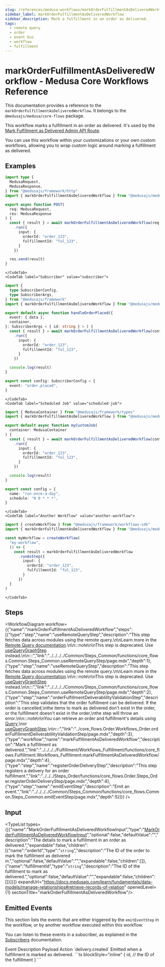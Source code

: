 ```yaml
---
slug: /references/medusa-workflows/markOrderFulfillmentAsDeliveredWorkflow
sidebar_label: markOrderFulfillmentAsDeliveredWorkflow
sidebar_description: Mark a fulfillment in an order as delivered.
tags:
  - remote query
  - order
  - event bus
  - workflow
  - fulfillment
---
```



# markOrderFulfillmentAsDeliveredWorkflow - Medusa Core Workflows Reference

This documentation provides a reference to the `markOrderFulfillmentAsDeliveredWorkflow`. It belongs to the `@medusajs/medusa/core-flows` package.

This workflow marks a fulfillment in an order as delivered. It's used by the
[Mark Fulfillment as Delivered Admin API Route](https://docs.medusajs.com/api/admin#orders\_postordersidfulfillmentsfulfillment\_idmarkasdelivered).

You can use this workflow within your customizations or your own custom workflows, allowing you to wrap custom logic around
marking a fulfillment as delivered.

<SourceCodeLink link="https://github.com/medusajs/medusa/blob/ac76e19194a4b1b7f6c8e4fbcfc956c981a572f7/packages/core/core-flows/src/order/workflows/mark-order-fulfillment-as-delivered.ts#L214" />

## Examples

<CodeTabs group="workflow-exection">
    <CodeTab label="API Route" value="api-route">
    
```ts title="src/api/workflow/route.ts"
import type {
  MedusaRequest,
  MedusaResponse,
} from "@medusajs/framework/http"
import { markOrderFulfillmentAsDeliveredWorkflow } from "@medusajs/medusa/core-flows"

export async function POST(
  req: MedusaRequest,
  res: MedusaResponse
) {
  const { result } = await markOrderFulfillmentAsDeliveredWorkflow(req.scope)
    .run({
      input: {
        orderId: "order_123",
        fulfillmentId: "ful_123",
      }
    })

  res.send(result)
}
```

    </CodeTab>
    <CodeTab label="Subscriber" value="subscriber">
    
```ts title="src/subscribers/order-placed.ts"
import {
  type SubscriberConfig,
  type SubscriberArgs,
} from "@medusajs/framework"
import { markOrderFulfillmentAsDeliveredWorkflow } from "@medusajs/medusa/core-flows"

export default async function handleOrderPlaced({
  event: { data },
  container,
}: SubscriberArgs < { id: string } > ) {
  const { result } = await markOrderFulfillmentAsDeliveredWorkflow(container)
    .run({
      input: {
        orderId: "order_123",
        fulfillmentId: "ful_123",
      }
    })

  console.log(result)
}

export const config: SubscriberConfig = {
  event: "order.placed",
}
```

    </CodeTab>
    <CodeTab label="Scheduled Job" value="scheduled-job">
    
```ts title="src/jobs/message-daily.ts"
import { MedusaContainer } from "@medusajs/framework/types"
import { markOrderFulfillmentAsDeliveredWorkflow } from "@medusajs/medusa/core-flows"

export default async function myCustomJob(
  container: MedusaContainer
) {
  const { result } = await markOrderFulfillmentAsDeliveredWorkflow(container)
    .run({
      input: {
        orderId: "order_123",
        fulfillmentId: "ful_123",
      }
    })

  console.log(result)
}

export const config = {
  name: "run-once-a-day",
  schedule: "0 0 * * *",
}
```

    </CodeTab>
    <CodeTab label="Another Workflow" value="another-workflow">
    
```ts title="src/workflows/my-workflow.ts"
import { createWorkflow } from "@medusajs/framework/workflows-sdk"
import { markOrderFulfillmentAsDeliveredWorkflow } from "@medusajs/medusa/core-flows"

const myWorkflow = createWorkflow(
  "my-workflow",
  () => {
    const result = markOrderFulfillmentAsDeliveredWorkflow
      .runAsStep({
        input: {
          orderId: "order_123",
          fulfillmentId: "ful_123",
        }
      })
  }
)
```

    </CodeTab>
  </CodeTabs>

## Steps

<WorkflowDiagram workflow={{"name":"markOrderFulfillmentAsDeliveredWorkflow","steps":[{"type":"step","name":"useRemoteQueryStep","description":"This step fetches data across modules using the remote query.\n\nLearn more in the [Remote Query documentation](https://docs.medusajs.com/learn/fundamentals/module-links/query).\n\n:::note\n\nThis step is deprecated. Use [useQueryGraphStep](../../../../Common/Steps_Common/functions/core_flows.Common.Steps_Common.useQueryGraphStep/page.mdx) instead.\n\n:::","link":"../../../../Common/Steps_Common/functions/core_flows.Common.Steps_Common.useRemoteQueryStep/page.mdx","depth":1},{"type":"step","name":"useRemoteQueryStep","description":"This step fetches data across modules using the remote query.\n\nLearn more in the [Remote Query documentation](https://docs.medusajs.com/learn/fundamentals/module-links/query).\n\n:::note\n\nThis step is deprecated. Use [useQueryGraphStep](../../../../Common/Steps_Common/functions/core_flows.Common.Steps_Common.useQueryGraphStep/page.mdx) instead.\n\n:::","link":"../../../../Common/Steps_Common/functions/core_flows.Common.Steps_Common.useRemoteQueryStep/page.mdx","depth":2},{"type":"step","name":"orderFulfillmentDeliverablilityValidationStep","description":"This step validates that the order fulfillment can be delivered. If the order is cancelled,\nthe items to mark as delivered don't exist in the order, or the fulfillment doesn't exist in the order,\nthe step will throw an error.\n\n:::note\n\nYou can retrieve an order and fulfillment's details using [Query](https://docs.medusajs.com/learn/fundamentals/module-links/query),\nor [useQueryGraphStep](https://docs.medusajs.com/resources/references/medusa-workflows/steps/useQueryGraphStep).\n\n:::","link":"../core_flows.Order.Workflows_Order.orderFulfillmentDeliverablilityValidationStep/page.mdx","depth":3},{"type":"workflow","name":"markFulfillmentAsDeliveredWorkflow","description":"Mark a fulfillment as delivered.","link":"../../../../Fulfillment/Workflows_Fulfillment/functions/core_flows.Fulfillment.Workflows_Fulfillment.markFulfillmentAsDeliveredWorkflow/page.mdx","depth":4},{"type":"step","name":"registerOrderDeliveryStep","description":"This step registers a delivery for an order fulfillment.","link":"../../../Steps_Order/functions/core_flows.Order.Steps_Order.registerOrderDeliveryStep/page.mdx","depth":4},{"type":"step","name":"emitEventStep","description":"Emit an event.","link":"../../../../Common/Steps_Common/functions/core_flows.Common.Steps_Common.emitEventStep/page.mdx","depth":5}]}} />

## Input

<TypeList types={[{"name":"MarkOrderFulfillmentAsDeliveredWorkflowInput","type":"[MarkOrderFulfillmentAsDeliveredWorkflowInput](../../../../types/core_flows.MarkOrderFulfillmentAsDeliveredWorkflowInput/page.mdx)","optional":false,"defaultValue":"","description":"The details to mark a fulfillment in an order as delivered.","expandable":false,"children":[{"name":"orderId","type":"`string`","description":"The ID of the order to mark the fulfillment as delivered in.","optional":false,"defaultValue":"","expandable":false,"children":[]},{"name":"fulfillmentId","type":"`string`","description":"The ID of the fulfillment to mark as delivered.","optional":false,"defaultValue":"","expandable":false,"children":[]}]}]} expandUrl="https://docs.medusajs.com/learn/fundamentals/data-models/manage-relationships#retrieve-records-of-relation" openedLevel={1} sectionTitle="markOrderFulfillmentAsDeliveredWorkflow"/>

## Emitted Events

This section lists the events that are either triggered by the `emitEventStep` in the workflow, or by another workflow executed within this workflow.

You can listen to these events in a subscriber, as explained in the [Subscribers](https://docs.medusajs.com/learn/fundamentals/events-and-subscribers) documentation.

<Table>
  <Table.Header>
    <Table.Row>
      <Table.HeaderCell>
Event
</Table.HeaderCell>
      <Table.HeaderCell>
Description
</Table.HeaderCell>
      <Table.HeaderCell>
Payload
</Table.HeaderCell>
      <Table.HeaderCell>
Action
</Table.HeaderCell>
    </Table.Row>
  </Table.Header>
  <Table.Body>
    <Table.Row>
      <Table.Cell>
`delivery.created`
</Table.Cell>
      <Table.Cell>
Emitted when a fulfillment is marked as delivered.
</Table.Cell>
      <Table.Cell>
```ts blockStyle="inline"
{
  id, // the ID of the fulfillment
}
```
</Table.Cell>
      <Table.Cell>
<CopyGeneratedSnippetButton tooltipText="Copy subscriber for event" type="subscriber" options={{
        event: "delivery.created",
        payload: `\`\`\`ts
{
  id, // the ID of the fulfillment
}
\`\`\``
        }}/>
</Table.Cell>
    </Table.Row>
  </Table.Body>
</Table>
